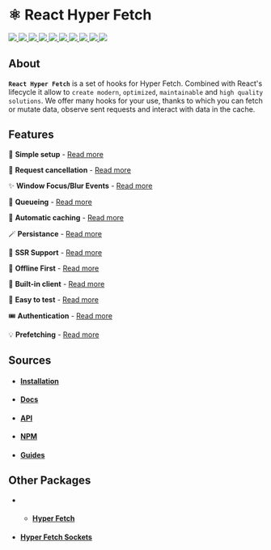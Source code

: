 # ⚛️ React Hyper Fetch

<p>
  <a href="https://bettertyped.com/">
    <img src="https://custom-icon-badges.demolab.com/static/v1?label=&message=BetterTyped&color=333&logo=BT" />
  </a>
  <a href="https://github.com/BetterTyped/hyper-fetch">
    <img src="https://custom-icon-badges.demolab.com/github/stars/BetterTyped/hyper-fetch?logo=star&color=118ab2" />
  </a>
  <a href="https://github.com/BetterTyped/hyper-fetch/blob/main/License.md">
    <img src="https://custom-icon-badges.demolab.com/github/license/BetterTyped/hyper-fetch?logo=law&color=yellow" />
  </a>
  <a href="https://www.npmjs.com/package/@hyper-fetch/react">
    <img src="https://custom-icon-badges.demolab.com/npm/v/@hyper-fetch/react.svg?logo=npm&color=e76f51" />
  </a>
  <a href="https://api.codeclimate.com/v1/badges/eade9435e75ecea0c004/test_coverage">
    <img src="https://api.codeclimate.com/v1/badges/eade9435e75ecea0c004/test_coverage" />
  </a>
  <a href="https://github.com/BetterTyped/hyper-fetch">
    <img src="https://custom-icon-badges.demolab.com/badge/typescript-%23007ACC.svg?logo=typescript&logoColor=white" />
  </a>
  <a href="https://github.com/BetterTyped/hyper-fetch">
    <img src="https://custom-icon-badges.demolab.com/badge/-REST-informational?logo=rss&color=11b8cc" />
  </a>
  <a href="https://github.com/BetterTyped/hyper-fetch">
    <img src="https://custom-icon-badges.demolab.com/badge/-GraphQL-E10098?logo=graphql&logoColor=white" />
  </a>
  <a href="https://gitter.im/hyper-fetch/community?utm_source=badge&utm_medium=badge&utm_campaign=pr-badge&utm_content=badge">
    <img src="https://custom-icon-badges.demolab.com/badge/chat%20-on%20gitter-brightgreen.svg?logo=gitter&color=blueviolet" />
  </a>
  <a href="https://www.npmjs.com/package/@hyper-fetch/react">
    <img src="https://custom-icon-badges.demolab.com/bundlephobia/minzip/@hyper-fetch/react?color=64BC4B&logo=package" />
  </a>
</p>

## About

**`React Hyper Fetch`** is a set of hooks for Hyper Fetch. Combined with React's lifecycle it allow to `create modern`,
`optimized`, `maintainable` and `high quality solutions`. We offer many hooks for your use, thanks to which you can
fetch or mutate data, observe sent requests and interact with data in the cache.

## Features

🔮 **Simple setup** - [Read more](https://hyperfetch.bettertyped.com/docs/guides/Basic/Setup.mdx)

🎯 **Request cancellation** - [Read more](https://hyperfetch.bettertyped.com/docs/guides/Advanced/Cancellation.mdx)

✨ **Window Focus/Blur Events** -
[Read more](https://hyperfetch.bettertyped.com/docs/guides/React/Window%20Focus%20&%20Blur)

🚀 **Queueing** - [Read more](https://hyperfetch.bettertyped.com/docs/guides/Advanced/Queueing.mdx)

💎 **Automatic caching** - [Read more](https://hyperfetch.bettertyped.com/docs/documentation/Core/Cache.mdx)

🪄 **Persistance** - [Read more](https://hyperfetch.bettertyped.com/docs/guides/Advanced/Persistence.mdx)

🎊 **SSR Support** - [Read more](https://hyperfetch.bettertyped.com/docs/documentation/Getting%20Started/Environment)

🔋 **Offline First** - [Read more](https://hyperfetch.bettertyped.com/docs/guides/Advanced/Offline.mdx)

📡 **Built-in client** - [Read more](https://hyperfetch.bettertyped.com/docs/documentation/Core/Client)

🧪 **Easy to test** - [Read more](https://hyperfetch.bettertyped.com/docs/documentation/Getting%20Started/Testing.mdx)

🎟 **Authentication** - [Read more](https://hyperfetch.bettertyped.com/docs/guides/Basic/Authentication.mdx)

💡 **Prefetching** - [Read more](https://hyperfetch.bettertyped.com/docs/guides/Advanced/Prefetching)

## Sources

- #### [Installation](https://hyperfetch.bettertyped.com/docs/documentation/Getting%20Started/Installation)
- #### [Docs](https://hyperfetch.bettertyped.com/docs/documentation/React/Overview)
- #### [API](https://hyperfetch.bettertyped.com/api/)
- #### [NPM](https://www.npmjs.com/package/@hyper-fetch/core)
- #### [Guides](https://hyperfetch.bettertyped.com/docs/guides/Basic/Setup)

## Other Packages

- - #### [Hyper Fetch](https://github.com/BetterTyped/hyper-fetch/tree/main/packages/core)
- #### [Hyper Fetch Sockets](https://github.com/BetterTyped/hyper-fetch/tree/main/packages/sockets)

